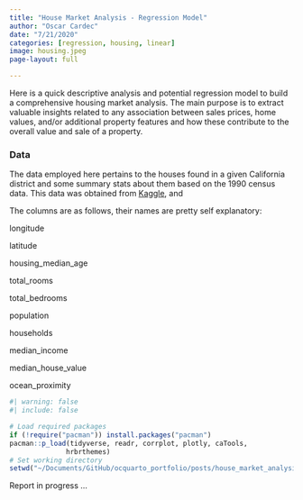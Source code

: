```yaml
---
title: "House Market Analysis - Regression Model"
author: "Oscar Cardec"
date: "7/21/2020"
categories: [regression, housing, linear]
image: housing.jpeg
page-layout: full

---
```


Here is a quick descriptive analysis and potential regression model to build a comprehensive housing market analysis. The main purpose is to extract valuable insights related to any association between sales prices, home values, and/or additional property features and how these contribute to the overall value and sale of a property. 

### Data


The data employed here pertains to the houses found in a given California district and some summary stats about them based on the 1990 census data. This data was obtained from [Kaggle](https://www.kaggle.com/datasets/camnugent/california-housing-prices), and 


The columns are as follows, their names are pretty self explanatory:

longitude

latitude

housing_median_age

total_rooms

total_bedrooms

population

households

median_income

median_house_value

ocean_proximity

```r
#| warning: false
#| include: false

# Load required packages
if (!require("pacman")) install.packages("pacman")
pacman::p_load(tidyverse, readr, corrplot, plotly, caTools,
              hrbrthemes)
# Set working directory
setwd("~/Documents/GitHub/ocquarto_portfolio/posts/house_market_analysis")
```

Report in progress ...